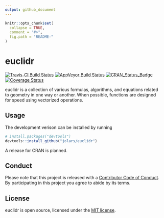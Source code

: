 ```yaml
---
output: github_document
---
```


<!-- README.md is generated from README.Rmd. Please edit that file -->

```r
knitr::opts_chunk$set(
  collapse = TRUE,
  comment = "#>",
  fig.path = "README-"
)
```

# euclidr

[![Travis-CI Build Status](https://travis-ci.org/jolars/euclidr.svg?branch=master)](https://travis-ci.org/jolars/euclidr)
[![AppVeyor Build Status](https://ci.appveyor.com/api/projects/status/github/jolars/euclidr?branch=master&svg=true)](https://ci.appveyor.com/project/jolars/euclidr)
[![CRAN_Status_Badge](http://www.r-pkg.org/badges/version/euclidr)](https://cran.r-project.org/package=euclidr)
[![Coverage Status](https://img.shields.io/codecov/c/github/jolars/euclidr/master.svg)](https://codecov.io/github/jolars/euclidr?branch=master)

euclidr is a collection of various formulas, algorithms, and equations related
to geometry in one way or another. When possible, functions are designed for
speed using vectorized operations.

## Usage

The development verison can be installed by running

```r
# install.packages("devtools")
devtools::install_github("jolars/euclidr")
```

A release for CRAN is planned.

## Conduct

Please note that this project is released with a [Contributor Code of Conduct](CONDUCT.md). By participating in this project you agree to abide by its terms.

## License

euclidr is open source, licensed under the [MIT license](LICENSE).